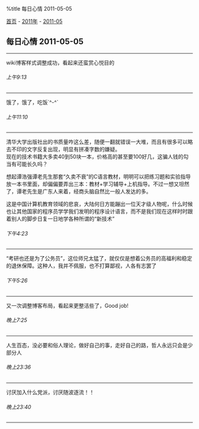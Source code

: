%title 每日心情 2011-05-05

[[../../../index|首页]] - [[../index|2011年]] - [[index|2011-05]]
==每日心情 2011-05-05==
----
wiki博客样式调整成功，看起来还蛮赏心悦目的
======上午9:13======
----
饿了，饿了，吃饭`^-^`
======上午11:10======
----
清华大学出版社出的书质量咋这么差，随便一翻就错误一大堆，而且有很多可以略去不印的文字反复出现，明显有拼凑字数的嫌疑。<br>
现在的技术书籍大多卖40到50块一本，价格高的甚至要100好几，这骗人钱的勾当有可能长久吗？

想起谭浩强谭老先生那套“久卖不衰”的C语言教材，明明可以把练习题和实验指导放一本书里面，却偏偏要弄出三本：教材+学习辅导+上机指导。不过一想又坦然了，谭老先生是广东人来着，经商头脑自然比一般人发达的多。

这是中国计算机教育领域的悲哀，大陆何日方能蹦出一位天才级人物呢，什么时候也让其他国家的程序员学学我们发明的程序设计语言，而不是我们现在这样时时跟着别人的脚步日复一日地学各种所谓的“新技术”
======下午4:23======
----
“考研也还是为了公务员”，这位师兄太猛了，就仅仅是想着公务员的高福利和稳定的退休保障。这种人，我并不佩服，也不打算鄙视，人各有志罢了
======下午5:26======
----
又一次调整博客布局，看起来更整洁些了，Good job!
======晚上7:25======
----
人生百态，没必要和俗人理论，做好自己的事，走好自己的路，哲人永远只会是少部分人
======晚上23:36======
----
讨厌加入什么党派，讨厌随波逐流！！
======晚上23:40======
----

